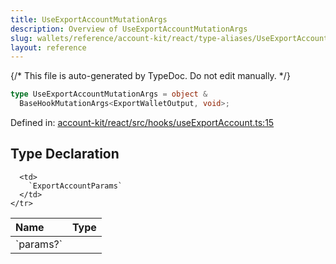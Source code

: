 ```yaml
---
title: UseExportAccountMutationArgs
description: Overview of UseExportAccountMutationArgs
slug: wallets/reference/account-kit/react/type-aliases/UseExportAccountMutationArgs
layout: reference
---
```


{/* This file is auto-generated by TypeDoc. Do not edit manually. */}

```ts
type UseExportAccountMutationArgs = object &
  BaseHookMutationArgs<ExportWalletOutput, void>;
```

Defined in: [account-kit/react/src/hooks/useExportAccount.ts:15](https://github.com/alchemyplatform/aa-sdk/blob/dc58c113ff1eeb06d4b3f76c505cbbaad47db8fc/account-kit/react/src/hooks/useExportAccount.ts#L15)

## Type Declaration

<table>
  <thead>
    <tr>
      <th align="left">Name</th>
      <th align="left">Type</th>
    </tr>
  </thead>

  <tbody>
    <tr>
      <td>
        `params?`
      </td>

      <td>
        `ExportAccountParams`
      </td>
    </tr>

  </tbody>
</table>
